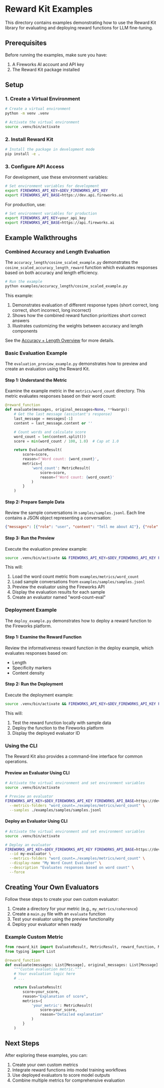 # Reward Kit Examples

This directory contains examples demonstrating how to use the Reward Kit library for evaluating and deploying reward functions for LLM fine-tuning.

## Prerequisites

Before running the examples, make sure you have:

1. A Fireworks AI account and API key
2. The Reward Kit package installed

## Setup

### 1. Create a Virtual Environment

```bash
# Create a virtual environment
python -m venv .venv

# Activate the virtual environment
source .venv/bin/activate
```

### 2. Install Reward Kit

```bash
# Install the package in development mode
pip install -e .
```

### 3. Configure API Access

For development, use these environment variables:

```bash
# Set environment variables for development
export FIREWORKS_API_KEY=$DEV_FIREWORKS_API_KEY
export FIREWORKS_API_BASE=https://dev.api.fireworks.ai
```

For production, use:

```bash
# Set environment variables for production
export FIREWORKS_API_KEY=your_api_key
export FIREWORKS_API_BASE=https://api.fireworks.ai
```

## Example Walkthroughs

### Combined Accuracy and Length Evaluation

The `accuracy_length/cosine_scaled_example.py` demonstrates the `cosine_scaled_accuracy_length_reward` function which evaluates responses based on both accuracy and length efficiency.

```bash
# Run the example
python examples/accuracy_length/cosine_scaled_example.py
```

This example:
1. Demonstrates evaluation of different response types (short correct, long correct, short incorrect, long incorrect)
2. Shows how the combined reward function prioritizes short correct answers
3. Illustrates customizing the weights between accuracy and length components

See the [Accuracy + Length Overview](accuracy_length/accuracy_length_overview.mdx) for more details.

### Basic Evaluation Example

The `evaluation_preview_example.py` demonstrates how to preview and create an evaluation using the Reward Kit.

#### Step 1: Understand the Metric

Examine the example metric in the `metrics/word_count` directory. This metric evaluates responses based on their word count:

```python
@reward_function
def evaluate(messages, original_messages=None, **kwargs):
    # Get the last message (assistant's response)
    last_message = messages[-1]
    content = last_message.content or ''

    # Count words and calculate score
    word_count = len(content.split())
    score = min(word_count / 100, 1.0)  # Cap at 1.0

    return EvaluateResult(
        score=score,
        reason=f'Word count: {word_count}',
        metrics={
            'word_count': MetricResult(
                score=score,
                reason=f'Word count: {word_count}'
            )
        }
    )
```

#### Step 2: Prepare Sample Data

Review the sample conversations in `samples/samples.jsonl`. Each line contains a JSON object representing a conversation:

```json
{"messages": [{"role": "user", "content": "Tell me about AI"}, {"role": "assistant", "content": "AI refers to systems designed to mimic human intelligence."}]}
```

#### Step 3: Run the Preview

Execute the evaluation preview example:

```bash
source .venv/bin/activate && FIREWORKS_API_KEY=$DEV_FIREWORKS_API_KEY FIREWORKS_API_BASE=https://dev.api.fireworks.ai python examples/evaluation_preview_example.py
```

This will:
1. Load the word count metric from `examples/metrics/word_count`
2. Load sample conversations from `examples/samples/samples.jsonl`
3. Preview the evaluator using the Fireworks API
4. Display the evaluation results for each sample
5. Create an evaluator named "word-count-eval"

### Deployment Example

The `deploy_example.py` demonstrates how to deploy a reward function to the Fireworks platform.

#### Step 1: Examine the Reward Function

Review the informativeness reward function in the deploy example, which evaluates responses based on:
- Length
- Specificity markers
- Content density

#### Step 2: Run the Deployment

Execute the deployment example:

```bash
source .venv/bin/activate && FIREWORKS_API_KEY=$DEV_FIREWORKS_API_KEY FIREWORKS_API_BASE=https://dev.api.fireworks.ai python examples/deploy_example.py
```

This will:
1. Test the reward function locally with sample data
2. Deploy the function to the Fireworks platform
3. Display the deployed evaluator ID

### Using the CLI

The Reward Kit also provides a command-line interface for common operations.

#### Preview an Evaluator Using CLI

```bash
# Activate the virtual environment and set environment variables
source .venv/bin/activate

# Preview an evaluator
FIREWORKS_API_KEY=$DEV_FIREWORKS_API_KEY FIREWORKS_API_BASE=https://dev.api.fireworks.ai reward-kit preview \
  --metrics-folders "word_count=./examples/metrics/word_count" \
  --samples ./examples/samples/samples.jsonl
```

#### Deploy an Evaluator Using CLI

```bash
# Activate the virtual environment and set environment variables
source .venv/bin/activate

# Deploy an evaluator
FIREWORKS_API_KEY=$DEV_FIREWORKS_API_KEY FIREWORKS_API_BASE=https://dev.api.fireworks.ai reward-kit deploy \
  --id my-evaluator \
  --metrics-folders "word_count=./examples/metrics/word_count" \
  --display-name "My Word Count Evaluator" \
  --description "Evaluates responses based on word count" \
  --force
```

## Creating Your Own Evaluators

Follow these steps to create your own custom evaluator:

1. Create a directory for your metric (e.g., `my_metrics/coherence`)
2. Create a `main.py` file with an `evaluate` function
3. Test your evaluator using the preview functionality
4. Deploy your evaluator when ready

### Example Custom Metric

```python
from reward_kit import EvaluateResult, MetricResult, reward_function, Message
from typing import List

@reward_function
def evaluate(messages: List[Message], original_messages: List[Message] = list(), **kwargs):
    """Custom evaluation metric."""
    # Your evaluation logic here
    # ...

    return EvaluateResult(
        score=your_score,
        reason="Explanation of score",
        metrics={
            'your_metric': MetricResult(
                score=your_score,
                reason="Detailed explanation"
            )
        }
    )
```

## Next Steps

After exploring these examples, you can:

1. Create your own custom metrics
2. Integrate reward functions into model training workflows
3. Use deployed evaluators to score model outputs
4. Combine multiple metrics for comprehensive evaluation

